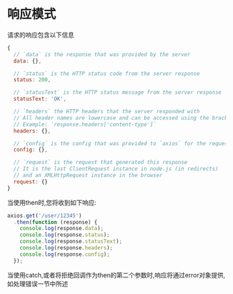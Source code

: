 # 响应模式

请求的响应包含以下信息

```javascript
{
  // `data` is the response that was provided by the server
  data: {},

  // `status` is the HTTP status code from the server response
  status: 200,

  // `statusText` is the HTTP status message from the server response
  statusText: 'OK',

  // `headers` the HTTP headers that the server responded with
  // All header names are lowercase and can be accessed using the bracket notation.
  // Example: `response.headers['content-type']`
  headers: {},

  // `config` is the config that was provided to `axios` for the request
  config: {},

  // `request` is the request that generated this response
  // It is the last ClientRequest instance in node.js (in redirects)
  // and an XMLHttpRequest instance in the browser
  request: {}
}
```

当使用then时,您将收到如下响应:

```javascript
axios.get('/user/12345')
  .then(function (response) {
    console.log(response.data);
    console.log(response.status);
    console.log(response.statusText);
    console.log(response.headers);
    console.log(response.config);
  });
```

当使用catch,或者将拒绝回调作为then的第二个参数时,响应将通过error对象提供,如处理错误一节中所述